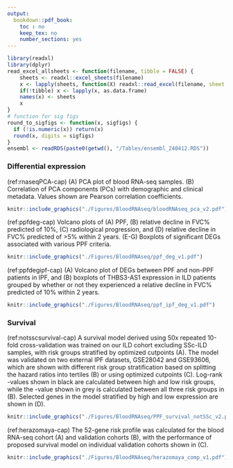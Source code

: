 ```yaml
---
output:
  bookdown::pdf_book:
    toc : no
    keep_tex: no
    number_sections: yes
---
```


```r
library(readxl) 
library(dplyr)
read_excel_allsheets <- function(filename, tibble = FALSE) {
    sheets <- readxl::excel_sheets(filename)
    x <- lapply(sheets, function(X) readxl::read_excel(filename, sheet = X))
    if(!tibble) x <- lapply(x, as.data.frame)
    names(x) <- sheets
    x
}
# function for sig figs
round_to_sigfigs <- function(x, sigfigs) {
  if (!is.numeric(x)) return(x)  
  round(x, digits = sigfigs)
}
ensembl <- readRDS(paste0(getwd(), "/Tables/ensembl_240412.RDS"))
```

<!-- This section is mandatory! -->
\captionsetup{width=6.5in} <!-- makes table caption stays in margins -->

### Differential expression

(ref:rnaseqPCA-cap) \textbf{Principal component analysis (PCA) of blood RNA-seq cohort.} (A) PCA plot of blood RNA-seq samples. (B) Correlation of PCA components (PCs) with demographic and clinical metadata. Values shown are Pearson correlation coefficients. 

```r
knitr::include_graphics("./Figures/BloodRNAseq/bloodRNAseq_pca_v2.pdf")
```

\begin{singlespace}
\pagebreak

(ref:ipfvsssc-cap) \textbf{List of top 50 differentially expressed genes between IPF and SSc-ILD.} Results shown are adjusted for race. 

```r
deg_table <- read_excel_allsheets(here::here('Tables', 'BloodRNAseq', "DEG_diagnosis_race_240529.xlsx"))
IPFSSc <- deg_table[["IPFvsSSc"]]
gene_key <- biomaRt::getBM(attributes=c('ensembl_gene_id', 'chromosome_name'), 
      filters = 'ensembl_gene_id', 
      values = IPFSSc$`ensembl_gene_id`,
      mart = ensembl)

IPFSSc <- IPFSSc %>%
  filter(!ensembl_gene_id %in% (gene_key %>% filter(chromosome_name =="Y") %>% pull(ensembl_gene_id))) %>%
  mutate_at(c("logFC","adj.P.Val"), round_to_sigfigs, sigfigs = 3) %>%
  mutate(P.Value=formatC(P.Value, format = "e", digits=2)) %>%
  dplyr::select(ensembl_gene_id, hgnc_symbol, logFC, P.Value, adj.P.Val)

colnames(IPFSSc) <- c("Ensembl ID","Gene","(ref:logfc)", "(ref:p-it)-value", "FDR")

kableExtra::kbl(
  IPFSSc %>% head(n=50),
  longtable = T,
  format = 'latex',
  booktabs = T, 
  #linesep = "",
  align = "llrcc",
  caption="(ref:ipfvsssc-cap)") %>%
  column_spec(c(1), width="1.2in") %>%
  column_spec(c(2), width="0.7in") %>%
  column_spec(c(3), width="0.6in") %>%
  column_spec(c(4), width="0.6in") %>%
  column_spec(c(5), width="0.6in") %>%
  kableExtra::kable_styling(full_width = F) %>%
  #kableExtra::kable_styling(latex_options = "scale_down") #%>% 
  kableExtra::kable_styling(latex_options = c("HOLD_position", "repeat_header"), font_size = 8) # ensures the table isn't "floated" and pins it to the current location
```

\pagebreak

(ref:ipfsscpathway-cap) \textbf{Top 20 pathways associated with up- and down-regulated SSc-ILD vs IPF differentially expressed genes.} 

```r
sscvsipf_up <- read_xlsx(here::here('Tables', 'BloodRNAseq', "SScvsIPF_up_pathways.xlsx"))
sscvsipf_down <- read_xlsx(here::here('Tables', 'BloodRNAseq', "SScvsIPF_down_pathways.xlsx"))
sscvsipf_up <- sscvsipf_up %>% filter(subcollection %in% c( "GO Biological Process", "Hallmark", "Reactome Pathways", "KEGG Pathways") | collection %in% c("TISSUES"))
sscvsipf_down <- sscvsipf_down %>% filter(subcollection %in% c( "GO Biological Process", "Hallmark", "Reactome Pathways", "KEGG Pathways") | collection %in% c("TISSUES"))

kableExtra::kbl(
  rbind(
    sscvsipf_up %>% mutate(Direction="SSc-ILD Up") %>% dplyr::select(Direction, geneset, fdr) %>% slice(1:20),
    sscvsipf_down %>% mutate(Direction="SSc-ILD Down") %>% dplyr::select(Direction, geneset, fdr) %>% slice(1:20)
      ) %>% 
    mutate(fdr=formatC(fdr, format = "e", digits=2)) %>%
    mutate(geneset = gsub("_", " ", geneset)) %>%
    rename(Pathway = geneset) %>% rename(FDR=fdr),
  longtable = T,
  format = 'latex',
  booktabs = T, 
  #linesep = "",
  align = "llc",
  caption="(ref:ipfsscpathway-cap)") %>%
  column_spec(column=1, width="1.0in") %>%
  column_spec(column=2, width="4.5in") %>%
  kableExtra::kable_styling(full_width = F) %>%
  #kableExtra::kable_styling(latex_options = "scale_down") #%>% 
  kableExtra::kable_styling(latex_options = c("HOLD_position", "repeat_header"), font_size = 8) # ensures the table isn't "floated" and pins it to the current location
```

\pagebreak

(ref:ILDdeg-cap) \textbf{List of top 5 differentially expressed genes between various ILD subtypes.} Results shown are adjusted for race. 

```r
ild_deg <- rbind(
  deg_table[["IPFvsHP"]] %>% 
    mutate(Comparison = "IPF vs HP") %>% 
    mutate_at(c("logFC","adj.P.Val"), round_to_sigfigs, sigfigs = 3) %>%
    mutate(P.Value=formatC(P.Value, format = "e", digits=2)) %>%
    dplyr::select(Comparison, ensembl_gene_id, hgnc_symbol, logFC, P.Value, adj.P.Val) %>% head(n=5),
  deg_table[["HPvsSScILD"]] %>% 
    mutate(Comparison = "HP vs SSc-ILD") %>% 
    mutate_at(c("logFC","adj.P.Val"), round_to_sigfigs, sigfigs = 3) %>%
    mutate(P.Value=formatC(P.Value, format = "e", digits=2)) %>%
    dplyr::select(Comparison, ensembl_gene_id, hgnc_symbol, logFC, P.Value, adj.P.Val) %>% head(n=5),  
  deg_table[["IPFvsIPAF"]] %>% 
    mutate(Comparison = "IPF vs IPAF") %>% 
    mutate_at(c("logFC","adj.P.Val"), round_to_sigfigs, sigfigs = 3) %>%
    mutate(P.Value=formatC(P.Value, format = "e", digits=2)) %>%
    dplyr::select(Comparison, ensembl_gene_id, hgnc_symbol, logFC, P.Value, adj.P.Val) %>% head(n=5),  
  deg_table[["SScILDvsIPAF"]] %>% 
    mutate(Comparison = "SSc-ILD vs IPAF") %>% 
    mutate_at(c("logFC","adj.P.Val"), round_to_sigfigs, sigfigs = 3) %>%
    mutate(P.Value=formatC(P.Value, format = "e", digits=2)) %>%
    dplyr::select(Comparison, ensembl_gene_id, hgnc_symbol, logFC, P.Value, adj.P.Val) %>% head(n=5),  
  deg_table[["IPFvsRA"]] %>% 
    mutate(Comparison = "IPF vs RA-ILD") %>% 
    mutate_at(c("logFC","adj.P.Val"), round_to_sigfigs, sigfigs = 3) %>%
    mutate(P.Value=formatC(P.Value, format = "e", digits=2)) %>%
    dplyr::select(Comparison, ensembl_gene_id, hgnc_symbol, logFC, P.Value, adj.P.Val) %>% head(n=5),  
  deg_table[["HPvsRA"]] %>% 
    mutate(Comparison = "HP vs RA-ILD") %>% 
    mutate_at(c("logFC","adj.P.Val"), round_to_sigfigs, sigfigs = 3) %>%
    mutate(P.Value=formatC(P.Value, format = "e", digits=2)) %>%
    dplyr::select(Comparison, ensembl_gene_id, hgnc_symbol, logFC, P.Value, adj.P.Val) %>% head(n=5),  
  deg_table[["SScILDvsRA"]] %>% 
    mutate(Comparison = "SSc-ILD vs RA-ILD") %>% 
    mutate_at(c("logFC","adj.P.Val"), round_to_sigfigs, sigfigs = 3) %>%
    mutate(P.Value=formatC(P.Value, format = "e", digits=2)) %>%
    dplyr::select(Comparison, ensembl_gene_id, hgnc_symbol, logFC, P.Value, adj.P.Val) %>% head(n=5)
)

colnames(ild_deg) <- c("Comparison","Ensembl ID","Gene","(ref:logfc)", "(ref:p-it)-value", "FDR")

kableExtra::kbl(
  ild_deg,
  longtable = T,
  format = 'latex',
  booktabs = T, 
  #linesep = "",
  align = "llrcc",
  caption="(ref:ILDdeg-cap)") %>%
  column_spec(c(1), width="1.3in") %>%
  column_spec(c(2), width="1.2in") %>%
  column_spec(c(3), width="0.9in") %>%
  column_spec(c(4), width="0.6in") %>%
  column_spec(c(5), width="0.6in") %>%
  column_spec(c(6), width="0.6in") %>%
  kableExtra::kable_styling(full_width = F) %>%
  #kableExtra::kable_styling(latex_options = "scale_down") #%>% 
  kableExtra::kable_styling(latex_options = c("HOLD_position", "repeat_header"), font_size = 8)  # ensures the table isn't "floated" and pins it to the current location
```

\pagebreak

(ref:degrad-cap) \textbf{List of top 10 differentially expressed genes between radiological patterns.} Results shown are adjusted for race. 

```r
rad_table <- read_excel_allsheets(here::here('Tables', 'BloodRNAseq', "DEG_radiology_race_240529.xlsx"))

rad_deg <- rbind(
   rad_table[["UIPvsHP"]] %>% 
    mutate(Comparison = "UIP vs fHP") %>% 
    mutate_at(c("logFC","adj.P.Val"), round_to_sigfigs, sigfigs = 3) %>%
    mutate(P.Value=formatC(P.Value, format = "e", digits=2)) %>%
    dplyr::select(Comparison, ensembl_gene_id, hgnc_symbol, logFC, P.Value, adj.P.Val) %>% head(n=10),
  rad_table[["UIPvsNSIP"]] %>% 
    mutate(Comparison = "UIP vs NSIP") %>% 
    mutate_at(c("logFC","adj.P.Val"), round_to_sigfigs, sigfigs = 3) %>%
    mutate(P.Value=formatC(P.Value, format = "e", digits=2)) %>%
    dplyr::select(Comparison, ensembl_gene_id, hgnc_symbol, logFC, P.Value, adj.P.Val) %>% head(n=10),  
  rad_table[["HPvsNSIP"]] %>% 
    mutate(Comparison = "fHP vs NSIP") %>% 
    mutate_at(c("logFC","adj.P.Val"), round_to_sigfigs, sigfigs = 3) %>%
    mutate(P.Value=formatC(P.Value, format = "e", digits=2)) %>%
    dplyr::select(Comparison, ensembl_gene_id, hgnc_symbol, logFC, P.Value, adj.P.Val) %>% head(n=10) 
)

colnames(rad_deg) <- c("Comparison","Ensembl ID","Gene","(ref:logfc)", "(ref:p-it)-value", "FDR")

kableExtra::kbl(
  rad_deg,
  longtable = T,
  format = 'latex',
  booktabs = T, 
  #linesep = "",
  align = "lllrcc",
  caption="(ref:degrad-cap)") %>%
  column_spec(c(1), width="1.3in") %>%
  column_spec(c(2), width="1.2in") %>%
  column_spec(c(3), width="0.7in") %>%
  column_spec(c(4), width="0.6in") %>%
  column_spec(c(5), width="0.6in") %>%
  column_spec(c(6), width="0.6in") %>%
  kableExtra::kable_styling(full_width = F) %>%
  #kableExtra::kable_styling(latex_options = "scale_down") #%>% 
  kableExtra::kable_styling(latex_options = c("HOLD_position", "repeat_header"), font_size = 8)  # ensures the table isn't "floated" and pins it to the current location
```
\end{singlespace}

\pagebreak

(ref:ppfdeg-cap) \textbf{Differentially expressed genes in PPF.} Volcano plots of (A) PPF, (B) relative decline in FVC% predicted of \underline{>}10\%, (C) radiological progression, and (D) relative decline in FVC% predicted of >5\% within 2 years. (E-G) Boxplots of significant DEGs associated with various PPF criteria. 

```r
knitr::include_graphics("./Figures/BloodRNAseq/ppf_deg_v1.pdf")
```

(ref:ppfdegipf-cap) \textbf{Differentially expressed genes in IPF patients that experience PPF.} (A) Volcano plot of DEGs between PPF and non-PPF patients in IPF, and (B) boxplots of THBS3-AS1 expression in ILD patients grouped by whether or not they experienced a relative decline in FVC\% predicted of \underline{>}10\% within 2 years. 

```r
knitr::include_graphics("./Figures/BloodRNAseq/ppf_ipf_deg_v1.pdf")
```

\begin{singlespace}
\pagebreak

(ref:ppfdegtab-cap) \textbf{List of top 5 differentially expressed genes between patients classified as having PPF or not using INBUILD criteria.} Results shown are adjusted for race. 

```r
ppf <- read_excel_allsheets(here::here('Tables', 'BloodRNAseq', "DEG_INBUILD_240529.xlsx"))

ppf_table <- rbind(
   ppf[["PFILD_all"]] %>% 
    mutate(Comparison = "All ILD") %>% 
    mutate_at(c("logFC","adj.P.Val"), round_to_sigfigs, sigfigs = 3) %>%
    mutate(P.Value=formatC(P.Value, format = "e", digits=2)) %>%
    dplyr::select(Comparison, ensembl_gene_id, hgnc_symbol, logFC, P.Value, adj.P.Val) %>% head(n=5),
  ppf[["PFILD_IPF_race"]] %>% 
    mutate(Comparison = "IPF") %>% 
    mutate_at(c("logFC","adj.P.Val"), round_to_sigfigs, sigfigs = 3) %>%
    mutate(P.Value=formatC(P.Value, format = "e", digits=2)) %>%
    dplyr::select(Comparison, ensembl_gene_id, hgnc_symbol, logFC, P.Value, adj.P.Val) %>% head(n=5),  
  ppf[["PFILD_SScILD_race"]] %>% 
    mutate(Comparison = "SSc-ILD") %>% 
    mutate_at(c("logFC","adj.P.Val"), round_to_sigfigs, sigfigs = 3) %>%
    mutate(P.Value=formatC(P.Value, format = "e", digits=2)) %>%
    dplyr::select(Comparison, ensembl_gene_id, hgnc_symbol, logFC, P.Value, adj.P.Val) %>% head(n=5) ,
  ppf[["PFILD_NSIP_race"]] %>% 
    mutate(Comparison = "NSIP") %>% 
    mutate_at(c("logFC","adj.P.Val"), round_to_sigfigs, sigfigs = 3) %>%
    mutate(P.Value=formatC(P.Value, format = "e", digits=2)) %>%
    dplyr::select(Comparison, ensembl_gene_id, hgnc_symbol, logFC, P.Value, adj.P.Val) %>% head(n=5) 
)

colnames(ppf_table) <- c("Stratification","Ensembl ID","Gene","(ref:logfc)", "(ref:p-it)-value", "FDR")

kableExtra::kbl(
  ppf_table,
  longtable = T,
  format = 'latex',
  booktabs = T, 
  #linesep = "",
  align = "lllrcc",
  caption="(ref:ppfdegtab-cap)") %>%
  column_spec(c(1), width="1.0in") %>%
  column_spec(c(2), width="1.2in") %>%
  column_spec(c(3), width="0.8in") %>%
  column_spec(c(4), width="0.6in") %>%
  column_spec(c(5), width="0.6in") %>%
  column_spec(c(6), width="0.6in") %>%
  kableExtra::kable_styling(full_width = F) %>%
  #kableExtra::kable_styling(latex_options = "scale_down") #%>% 
  kableExtra::kable_styling(latex_options = c("HOLD_position", "repeat_header"), font_size = 8)  # ensures the table isn't "floated" and pins it to the current location
```

(ref:ppfradtab-cap) \textbf{List of top 5 differentially expressed genes between patients that do and do not experience radiological progression within 2 years.} Results shown are adjusted for race. 

```r
rad_all <- read_excel_allsheets(here::here('Tables', 'BloodRNAseq', "DEG_rad_progression_2yr_240529.xlsx"))
rad_ipf <- read_excel_allsheets(here::here('Tables', 'BloodRNAseq', "DEG_rad_progression_2yr_IPF_240529.xlsx"))
rad_ssc <- read_excel_allsheets(here::here('Tables', 'BloodRNAseq', "DEG_rad_progression_2yr_SScILD_240529.xlsx"))
rad_nsip <- read_excel_allsheets(here::here('Tables', 'BloodRNAseq', "DEG_rad_progression_2yr_NSIP_240529.xlsx"))
  
rad_prog_table <- rbind(
   rad_all[["rad_progress_race"]] %>% 
    mutate(Comparison = "All ILD") %>% 
    mutate_at(c("logFC","adj.P.Val"), round_to_sigfigs, sigfigs = 3) %>%
    mutate(P.Value=formatC(P.Value, format = "e", digits=2)) %>%
    dplyr::select(Comparison, ensembl_gene_id, hgnc_symbol, logFC, P.Value, adj.P.Val) %>% head(n=5),
  rad_ipf[["rad_progression_race_IPF"]] %>% 
    mutate(Comparison = "IPF") %>% 
    mutate_at(c("logFC","adj.P.Val"), round_to_sigfigs, sigfigs = 3) %>%
    mutate(P.Value=formatC(P.Value, format = "e", digits=2)) %>%
    dplyr::select(Comparison, ensembl_gene_id, hgnc_symbol, logFC, P.Value, adj.P.Val) %>% head(n=5),  
  rad_ssc[["rad_progression_race_SScILD"]] %>%
    mutate(Comparison = "SSc-ILD") %>% 
    mutate_at(c("logFC","adj.P.Val"), round_to_sigfigs, sigfigs = 3) %>%
    mutate(P.Value=formatC(P.Value, format = "e", digits=2)) %>%
    dplyr::select(Comparison, ensembl_gene_id, hgnc_symbol, logFC, P.Value, adj.P.Val) %>% head(n=5) ,
  rad_nsip[["rad_progression_race_NSIP"]] %>% 
    mutate(Comparison = "NSIP") %>% 
    mutate_at(c("logFC","adj.P.Val"), round_to_sigfigs, sigfigs = 3) %>%
    mutate(P.Value=formatC(P.Value, format = "e", digits=2)) %>%
    dplyr::select(Comparison, ensembl_gene_id, hgnc_symbol, logFC, P.Value, adj.P.Val) %>% head(n=5) 
)

colnames(rad_prog_table) <- c("Stratification","Ensembl ID","Gene","(ref:logfc)", "(ref:p-it)-value", "FDR")

kableExtra::kbl(
  rad_prog_table,
  longtable = T,
  format = 'latex',
  booktabs = T, 
  #linesep = "",
  align = "lllrcc",
  caption="(ref:ppfradtab-cap)") %>%
  column_spec(c(1), width="1.0in") %>%
  column_spec(c(2), width="1.2in") %>%
  column_spec(c(3), width="0.8in") %>%
  column_spec(c(4), width="0.6in") %>%
  column_spec(c(5), width="0.6in") %>%
  column_spec(c(6), width="0.6in") %>%
  kableExtra::kable_styling(full_width = F) %>%
  #kableExtra::kable_styling(latex_options = "scale_down") #%>% 
  kableExtra::kable_styling(latex_options = c("HOLD_position", "repeat_header"), font_size = 8)  # ensures the table isn't "floated" and pins it to the current location
```

\end{singlespace}
\pagebreak

### Survival

\begin{singlespace}

(ref:ildsurvivalgenes-cap) \textbf{ILD survival model genes.} 

```r
ild_genes <- read.csv(here::here('Tables', 'BloodRNAseq', "ild_survival_genes.csv"), row.names=1)
ild_genes <- ild_genes %>% mutate_at(c("Overall"), round_to_sigfigs, sigfigs = 3) %>%
  dplyr::select(ensembl_gene_id, hgnc_symbol, Overall)
colnames(ild_genes) <- c("Ensembl ID", "Gene" , "Weight")

kableExtra::kbl(
  ild_genes,
  longtable = T,
  format = 'latex',
  booktabs = T, 
  linesep = "",
  align = "llc",
  caption="(ref:ildsurvivalgenes-cap)") %>%
  column_spec(c(1), width="1.2in") %>%
  column_spec(c(2), width="1.0in") %>%
  column_spec(c(3), width="0.6in") %>%
  kableExtra::kable_styling(full_width = F) %>%
  #kableExtra::kable_styling(latex_options = "scale_down") #%>% 
  kableExtra::kable_styling(latex_options = c("HOLD_position", "repeat_header"), font_size = 8)  # ensures the table isn't "floated" and pins it to the current location
```

(ref:notsscsurvivalgenes-cap) \textbf{ILD (excluding SSc-ILD) survival model genes.} 

```r
ild_genes <- read.csv(here::here('Tables', 'BloodRNAseq', "ildnotssc_survival_genes.csv"), row.names=1)
ild_genes <- ild_genes %>% mutate_at(c("Overall"), round_to_sigfigs, sigfigs = 3) %>%
  dplyr::select(ensembl_gene_id, hgnc_symbol, Overall)
colnames(ild_genes) <- c("Ensembl ID", "Gene" , "Weight")

kableExtra::kbl(
  ild_genes,
  longtable = T,
  format = 'latex',
  booktabs = T, 
  linesep = "",
  align = "lrl",
  caption="(ref:notsscsurvivalgenes-cap)") %>%
  column_spec(c(1), width="1.0in") %>%
  column_spec(c(2), width="0.8in") %>%
  column_spec(c(3), width="0.6in") %>%
  kableExtra::kable_styling(full_width = F) %>%
  #kableExtra::kable_styling(latex_options = "scale_down") #%>% 
  kableExtra::kable_styling(latex_options = c("HOLD_position", "repeat_header"), font_size = 8) # ensures the table isn't "floated" and pins it to the current location
```

\end{singlespace}

(ref:notsscsurvival-cap) \textbf{ILD (excluding SSc-ILD) survival model derived from the peripheral transcriptome.} A survival model derived using 50x repeated 10-fold cross-validation was trained on our ILD cohort excluding SSc-ILD samples, with risk groups stratified by optimized cutpoints (A). The model was validated on two external IPF datasets, GSE28042 and GSE93606, which are shown with different risk group stratification based on splitting the hazard ratios into tertiles (B) or using optimized cutpoints (C). Log-rank \textit{P}-values shown in black are calculated between high and low risk groups, while the \textit{P}-value shown in grey is calculated between all three risk groups in (B). Selected genes in the model stratified by high and low expression are shown in (D). 

```r
knitr::include_graphics("./Figures/BloodRNAseq/PPF_survival_notSSc_v2.pdf")
```

(ref:herazomaya-cap) \textbf{Performance of the 52-gene risk profile published by Herazo-Maya \textit{et al.}} The 52-gene risk profile was calculated for the blood RNA-seq cohort (A) and validation cohorts (B), with the performance of proposed survival model on individual validation cohorts shown in (C). 

```r
knitr::include_graphics("./Figures/BloodRNAseq/herazomaya_comp_v1.pdf")
```



